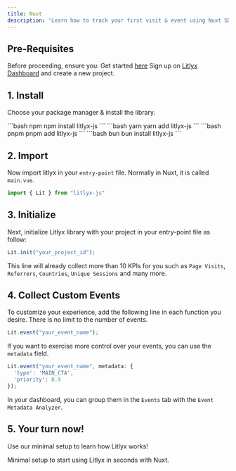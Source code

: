 ```yaml
---
title: Nuxt
description: 'Learn how to track your first visit & event using Nuxt SDK.'
---
```


## Pre-Requisites

Before proceeding, ensure you:
<Steps>
  <Step title="Have installed Nuxt">
    Get started [here](https://nuxt.com/)
  </Step>
  <Step title="Get your project ID">
    Sign up on [Litlyx Dashboard](https://dashboard.litlyx.com/) and create a new project.
  </Step>
</Steps>

## 1. Install

Choose your package manager & install the library.

<CodeGroup>
```bash npm
npm install litlyx-js
```
```bash yarn
yarn add litlyx-js
```
```bash pnpm
pnpm add litlyx-js
```
```bash bun
bun install litlyx-js
```
</CodeGroup>


## 2. Import
Now import litlyx in your `entry-point` file. Normally in Nuxt, it is called `main.vue`.

```javascript javascript
import { Lit } from "litlyx-js"
```

## 3. Initialize

Next, initialize Litlyx library with your project in your entry-point file as follow:

```javascript javascript
Lit.init("your_project_id");
```

This line will already collect more than 10 KPIs for you such as `Page Visits`, `Referrers`, `Countries`, `Unique Sessions` and many more.


## 4. Collect Custom Events
To customize your experience, add the following line in each function you desire. There is no limit to the number of events.

```javascript javascript
Lit.event("your_event_name");
```

If you want to exercise more control over your events, you can use the `metadata` field.

```javascript javascript
Lit.event("your_event_name", metadata: { 
  'type': 'MAIN_CTA', 
  'priority': 0.9
});
```

In your dashboard, you can group them in the `Events` tab with the `Event Metadata Analyzer`.

## 5. Your turn now!

Use our minimal setup to learn how Litlyx works!

<Card title="Start from Template" icon="code" href="https://github.com/Litlyx/litlyx-nuxt-example">
  Minimal setup to start using Litlyx in seconds with Nuxt.
</Card>